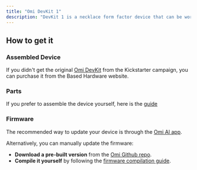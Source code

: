 ```yaml
---
title: "Omi DevKit 1"
description: "DevKit 1 is a necklace form factor device that can be worn around the neck. It runs on Xiao nRF52840, is powered by a rechargeable battery, and connects to your phone to stream the audio data. The device is designed to be used with the Omi app, which is available on the Apple App Store and Google Play Store."
---
```


## How to get it[​](#how-to-get-it "Direct link to How to get it")

### Assembled Device[​](#assembled-device "Direct link to Assembled Device")

If you didn't get the original [Omi DevKit](https://www.omi.me/products/omi-dev-kit-2) from the Kickstarter campaign, you can purchase it from the Based Hardware website.

### Parts[​](#parts "Direct link to Parts")

If you prefer to assemble the device yourself, here is the [guide](https://docs.omi.me/doc/assembly/Build_the_device)

### Firmware[​](#firmware "Direct link to Firmware")

The recommended way to update your device is through the [Omi AI app](/doc/get_started/introduction#📲-get-the-app).

Alternatively, you can manually update the firmware:
- **Download a pre-built version** from the [Omi Github repo](https://github.com/BasedHardware/omi/releases?q=release_firmware+DK1).
- **Compile it yourself** by following the [firmware compilation guide](../developer/firmware/Compile_firmware).
